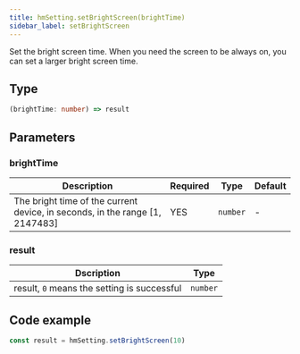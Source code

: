```yaml
---
title: hmSetting.setBrightScreen(brightTime)
sidebar_label: setBrightScreen
---
```


Set the bright screen time. When you need the screen to be always on, you can set a larger bright screen time.

## Type

```ts
(brightTime: number) => result
```

## Parameters

### brightTime

|                                       Description                            | Required |   Type   | Default |
| ---------------------------------------------------------------------------- |  -----   | -------- | ------- |
| The bright time of the current device, in seconds, in the range [1, 2147483] |   YES    | `number` |    -    |

### result

|                    Dscription               |   Type   |
| ------------------------------------------- | -------- |
| result, `0` means the setting is successful | `number` |

## Code example

```js
const result = hmSetting.setBrightScreen(10)
```
